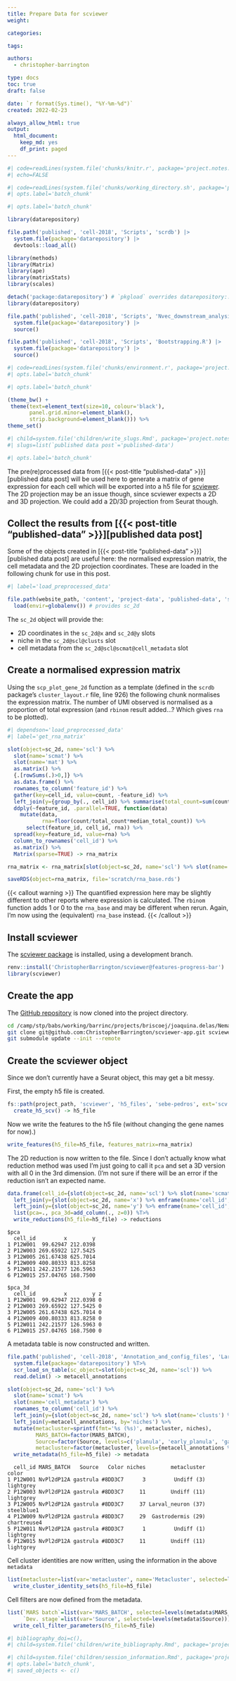 ```yaml
---
title: Prepare Data for scviewer
weight:

categories:

tags:

authors:
  - christopher-barrington

type: docs
toc: true
draft: false

date: `r format(Sys.time(), "%Y-%m-%d")`
created: 2022-02-23

always_allow_html: true
output:
  html_document:
    keep_md: yes
    df_print: paged
---
```


<!-- initial set up chunks are invisible -->

<!-- read the standard knitr setup script -->
```r
#| code=readLines(system.file('chunks/knitr.r', package='project.notes.tools')),
#| echo=FALSE
```

<!-- make subdirectories to write into/any bash work -->
```bash
#| code=readLines(system.file('chunks/working_directory.sh', package='project.notes.tools')),
#| opts.label='batch_chunk'
```

<!-- load any packages for the workbook -->
```r
#| opts.label='batch_chunk'

library(datarepository)

file.path('published', 'cell-2018', 'Scripts', 'scrdb') |>
  system.file(package='datarepository') |>
  devtools::load_all()

library(methods)
library(Matrix)
library(ape)
library(matrixStats)
library(scales)

detach('package:datarepository') # `pkgload` overrides datarepository::system.file
library(datarepository)

file.path('published', 'cell-2018', 'Scripts', 'Nvec_downstream_analysis.R') |>
  system.file(package='datarepository') |>
  source()

file.path('published', 'cell-2018', 'Scripts', 'Bootstrapping.R') |>
  system.file(package='datarepository') |>
  source()
```

<!-- read the standard setup script, loading well-used libraries -->
```r
#| code=readLines(system.file('chunks/environment.r', package='project.notes.tools')),
#| opts.label='batch_chunk'
```

<!-- set a ggplot theme to use as a base in the workbook -->
```r
#| opts.label='batch_chunk'

(theme_bw() +
 theme(text=element_text(size=10, colour='black'),
       panel.grid.minor=element_blank(),
       strip.background=element_blank())) %>%
theme_set()
```

<!-- define shortcut links to other reports here for ease and reuse -->
```r
#| child=system.file('children/write_slugs.Rmd', package='project.notes.tools'),
#| slugs=list(`published data post`='published-data')
```

[CRICK]: https://www.crick.ac.uk

[scviewer github]: https://github.com/ChristopherBarrington/scviewer
[scviewer app github]: https://github.com/ChristopherBarrington/scviewer-app

<!-- any final things to set for this workbook -->
```r
#| opts.label='batch_chunk'
```

<!-- end of initial set up chunks -->

The pre(re)processed data from [{{< post-title "published-data" >}}][published data post] will be used here to generate a matrix of gene expression for each cell which will be exported into a h5 file for [scviewer][scviewer app github]. The 2D projection may be an issue though, since scviewer expects a 2D and 3D projection. We could add a 2D/3D projection from Seurat though.

<!--more-->

## Collect the results from [{{< post-title "published-data" >}}][published data post]

Some of the objects created in [{{< post-title "published-data" >}}][published data post] are useful here: the normalised expression matrix, the cell metadata and the 2D projection coordinates. These are loaded in the following chunk for use in this post.

```r
#| label='load_preprocessed_data'

file.path(website_path, 'content', 'project-data', 'published-data', 'scratch', 'write_sc_pipe_plots', 'larva_filt_2d.Rda') %>%
  load(envir=globalenv()) # provides sc_2d
```

The `sc_2d` object will provide the:

* 2D coordinates in the `sc_2d@x` and `sc_2d@y` slots
* niche in the `sc_2d@scl@clusts` slot
* cell metadata from the `sc_2d@scl@scmat@cell_metadata` slot

## Create a normalised expression matrix

Using the `scp_plot_gene_2d` function as a template (defined in the `scrdb` package's `cluster_layout.r` file, line 926) the following chunk normalises the expression matrix. The number of UMI observed is normalised as a proportion of total expression (and `rbinom` result added...? Which gives `rna` to be plotted).

```r
#| dependson='load_preprocessed_data'
#| label='get_rna_matrix'

slot(object=sc_2d, name='scl') %>%
  slot(name='scmat') %>%
  slot(name='mat') %>%
  as.matrix() %>%
  {.[rowSums(.)>0,]} %>%
  as.data.frame() %>%
  rownames_to_column('feature_id') %>%
  gather(key=cell_id, value=count, -feature_id) %>%
  left_join(y={group_by(., cell_id) %>% summarise(total_count=sum(count)) %>% mutate(median_total_count=median(total_count))}, by='cell_id') %>%
  ddply(~feature_id, .parallel=TRUE, function(data)
    mutate(data,
           rna=floor(count/total_count*median_total_count)) %>%
      select(feature_id, cell_id, rna)) %>%
  spread(key=feature_id, value=rna) %>%
  column_to_rownames('cell_id') %>%
  as.matrix() %>%
  Matrix(sparse=TRUE) -> rna_matrix

rna_matrix <- rna_matrix[slot(object=sc_2d, name='scl') %>% slot(name='scmat') %>% slot(name='cells'),]

saveRDS(object=rna_matrix, file='scratch/rna_base.rds')
```

{{< callout warning >}}
The quantified expression here may be slightly different to other reports where expression is calculated. The `rbinom` function adds 1 or 0 to the `rna_base` and may be different when rerun. Again, I'm now using the (equivalent) `rna_base` instead.
{{< /callout >}}

## Install scviewer

The [scviewer package][scviewer github] is installed, using a development branch.

```r
renv::install('ChristopherBarrington/scviewer@features-progress-bar')
library(scviewer)
```

## Create the app

The [GitHub repository][scviewer app github] is now cloned into the project directory.

```bash
cd /camp/stp/babs/working/barrinc/projects/briscoej/joaquina.delas/Nematostella_vectensis_scRNA_seq_analysis
git clone git@github.com:ChristopherBarrington/scviewer-app.git scviewer && cd $_
git submodule update --init --remote
```

## Create the scviewer object

Since we don't currently have a Seurat object, this may get a bit messy.

First, the empty h5 file is created.

```r
fs::path(project_path, 'scviewer', 'h5_files', 'sebe-pedros', ext='scv') %T>%
  create_h5_scv() -> h5_file
```

Now we write the features to the h5 file (without changing the gene names for now).)

```r
write_features(h5_file=h5_file, features_matrix=rna_matrix)
```

The 2D reduction is now written to the file. Since I don't actually know what reduction method was used I'm just going to call it `pca` and set a 3D version with all 0 in the 3rd dimension. (I'm not sure if there will be an error if the reduction isn't an expected name.

```r
data.frame(cell_id={slot(object=sc_2d, name='scl') %>% slot(name='scmat') %>% slot(name='cells')}) %>%
  left_join(y={slot(object=sc_2d, name='x') %>% enframe(name='cell_id', value='x')}, by='cell_id') %>%
  left_join(y={slot(object=sc_2d, name='y') %>% enframe(name='cell_id', value='y')}, by='cell_id') %>%
  list(pca=., pca_3d=add_column(., z=0)) %T>%
  write_reductions(h5_file=h5_file) -> reductions
```

```text
$pca
  cell_id         x        y
1 P12W001  99.62947 212.0398
2 P12W003 269.65922 127.5425
3 P12W005 261.67438 625.7014
4 P12W009 400.80333 813.8258
5 P12W011 242.21577 126.5963
6 P12W015 257.04765 168.7500

$pca_3d
  cell_id         x        y z
1 P12W001  99.62947 212.0398 0
2 P12W003 269.65922 127.5425 0
3 P12W005 261.67438 625.7014 0
4 P12W009 400.80333 813.8258 0
5 P12W011 242.21577 126.5963 0
6 P12W015 257.04765 168.7500 0
```

A metadata table is now constructed and written.

```r
file.path('published', 'cell-2018', 'Annotation_and_config_files', 'Larva_metacell_annotation') %>%
  system.file(package='datarepository') %T>%
  scr_load_sn_table(sc_object=slot(object=sc_2d, name='scl')) %>%
  read.delim() -> metacell_annotations

slot(object=sc_2d, name='scl') %>%
  slot(name='scmat') %>%
  slot(name='cell_metadata') %>%
  rownames_to_column('cell_id') %>%
  left_join(y={slot(object=sc_2d, name='scl') %>% slot(name='clusts') %>% enframe(name='cell_id', value='niches') %>% mutate(niches=as.numeric(niches))}, by='cell_id') %>%
  left_join(y=metacell_annotations, by='niches') %>%
  mutate(metacluster=sprintf(fmt='%s (%s)', metacluster, niches),
         MARS_BATCH=factor(MARS_BATCH),
         Source=factor(Source, levels=c('planula', 'early_planula', 'gastrula')),
         metacluster=factor(metacluster, levels={metacell_annotations %>% transmute(V1=sprintf(fmt='%s (%s)', metacluster, niches)) %>% deframe()})) %T>%
  write_metadata(h5_file=h5_file) -> metadata
```

```text
  cell_id MARS_BATCH   Source   Color niches        metacluster       color
1 P12W001 NvPl2dP12A gastrula #8DD3C7      3         Undiff (3)   lightgrey
2 P12W003 NvPl2dP12A gastrula #8DD3C7     11        Undiff (11)   lightgrey
3 P12W005 NvPl2dP12A gastrula #8DD3C7     37 Larval_neuron (37)  steelblue1
4 P12W009 NvPl2dP12A gastrula #8DD3C7     29  Gastrodermis (29) chartreuse4
5 P12W011 NvPl2dP12A gastrula #8DD3C7      1         Undiff (1)   lightgrey
6 P12W015 NvPl2dP12A gastrula #8DD3C7     11        Undiff (11)   lightgrey
```

Cell cluster identities are now written, using the information in the above `metadata`

```r
list(metacluster=list(var='metacluster', name='Metacluster', selected=levels(metadata$metacluster))) %>%
  write_cluster_identity_sets(h5_file=h5_file)
```

Cell filters are now defined from the metadata.

```r
list(`MARS batch`=list(var='MARS_BATCH', selected=levels(metadata$MARS_BATCH)),
     `Dev. stage`=list(var='Source', selected=levels(metadata$Source))) %>%
  write_cell_filter_parameters(h5_file=h5_file)
```

<!-- include a references section; DOIs for software used in the workbook or to generate presented results, a named vector of strings -->
```r
#| bibliography_doi=c(),
#| child=system.file('children/write_bibliography.Rmd', package='project.notes.tools')
```

<!-- include a session information section -->
```r
#| child=system.file('children/session_information.Rmd', package='project.notes.tools'),
#| opts.label='batch_chunk',
#| saved_objects <- c()
```
